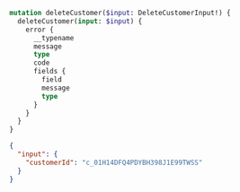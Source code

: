 ```graphql Mutation
mutation deleteCustomer($input: DeleteCustomerInput!) {
  deleteCustomer(input: $input) {
    error {
      __typename
      message
      type
      code
      fields {
        field
        message
        type
      }
    }
  }
}
```

```json Variables
{
  "input": {
    "customerId": "c_01H14DFQ4PDYBH398J1E99TWSS"
  }
}
```
